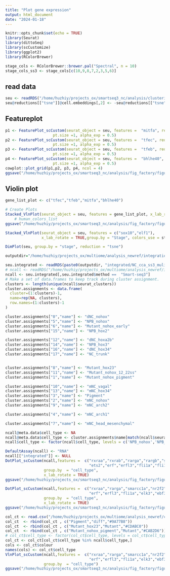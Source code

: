 ```yaml
---
title: "Plot gene expression"
output: html_document
date: "2024-01-18"
---
```


```r
knitr::opts_chunk$set(echo = TRUE)
library(Seurat)
library(dittoSeq)
library(scCustomize)
library(ggplot2)
library(RColorBrewer)

stage_cols <- RColorBrewer::brewer.pal("Spectral", n = 10)
stage_cols_ss3 <- stage_cols[c(10,9,8,7,2,3,5,6)]
```

## read data

```r
seu <- readRDS("/home/huzhiy/projects_ox/smartseq3_nc/analysis/clustering/rds/nc_wt_seuobj_batches1to8.rds")
seu@reductions[["tsne"]]@cell.embeddings[,2] <- -seu@reductions[["tsne"]]@cell.embeddings[,2]
```

## Featureplot

```r
p1 <- FeaturePlot_scCustom(seurat_object = seu, features =  "mitfa", reduction = "tsne", 
                     pt.size =1, alpha_exp = 0.5)
p2 <- FeaturePlot_scCustom(seurat_object = seu, features =  "tfec", reduction = "tsne", 
                     pt.size =1, alpha_exp = 0.5)
p3 <- FeaturePlot_scCustom(seurat_object = seu, features =  "tfeb", reduction = "tsne", 
                     pt.size =1, alpha_exp = 0.5)
p4 <- FeaturePlot_scCustom(seurat_object = seu, features =  "bhlhe40", reduction = "tsne", 
                     pt.size =1, alpha_exp = 0.5)
cowplot::plot_grid(p1,p2, p3, p4, ncol = 4)
ggsave("/home/huzhiy/projects_ox/smartseq3_nc/analysis/fig_factory/figures/3gene_exp/pigment_TFs_ss3_ncwt_tsneplots.pdf", width = 14, height = 3)
```

## Violin plot

```r
gene_list_plot <- c("tfec","tfeb","mitfa","bhlhe40")

# Create Plots
Stacked_VlnPlot(seurat_object = seu, features = gene_list_plot, x_lab_rotate = TRUE,group.by = "Stage", colors_use = stage_cols_ss3[3:8]) #
    # human_colors_list
ggsave("/home/huzhiy/projects_ox/smartseq3_nc/analysis/fig_factory/figures/3gene_exp/pigment_TFs_ss3_ncwt_vlnplots.pdf", width = 4, height = 6)

```


```r
Stacked_VlnPlot(seurat_object = seu, features = c("sox10","elf1"), 
                x_lab_rotate = TRUE,group.by = "Stage", colors_use = stage_cols_ss3[3:8]) 
```




```r
DimPlot(seu, group.by = "stage", reduction = "tsne")
```


```r
outputdir="/home/huzhiy/projects_ox/multiome/analysis_newref/integration/data/"

seu.integrated <- readRDS(paste0(outputdir, "integrated/NC_cca_ss3_mulitome.rds"))
# ncall <- readRDS("/home/huzhiy/projects_ox/multiome/analysis_newref/integration/data/ss3/nc_anterior_seuobj_batches1to8.rds")
ncall <- seu.integrated[,seu.integrated$method ==  "Smart-seq3"]
# Make a set of data.frames to keep track during cluster assignment.
clusters <- length(unique(ncall$seurat_clusters))
cluster.assignments <- data.frame(
  cluster=(1:clusters)-1,
  name=rep(NA, clusters),
  row.names=(1:clusters)-1
)

cluster.assignments["0","name"] <- "dNC_nohox"
cluster.assignments["5","name"] <- "NPB_nohox"
cluster.assignments["6","name"] <- "Mutant_nohox_early"
cluster.assignments["15","name"] <- "NPB_hox2"

cluster.assignments["12","name"] <- "dNC_hoxa2b"
cluster.assignments["14","name"] <- "NPB_hox3"
cluster.assignments["16","name"] <- "dNC_hox34"
cluster.assignments["17","name"] <- "NC_trunk"


cluster.assignments["8","name"] <- "Mutant_hox23"
cluster.assignments["11","name"] <- "Mutant_nohox_12_22ss"
cluster.assignments["1","name"] <- "Mutant_nohox_pigment"

cluster.assignments["10","name"] <- "mNC_vagal"
cluster.assignments["13","name"] <- "mNC_hox34"
cluster.assignments["3","name"] <- "Pigment"
cluster.assignments["2","name"] <- "mNC_nohox"
cluster.assignments["9","name"] <- "mNC_arch2"

cluster.assignments["4","name"] <- "mNC_arch1"

cluster.assignments["7","name"] <- "mNC_head_mesenchymal"

ncall@meta.data$cell_type <- NA
ncall@meta.data$cell_type <- cluster.assignments$name[match(ncall$seurat_clusters, cluster.assignments$cluster)]
ncall$cell_type <- factor(ncall$cell_type, levels = c('NPB_nohox','NPB_hox2','NPB_hox3','dNC_nohox','dNC_hoxa2b','dNC_hox34','mNC_nohox','mNC_head_mesenchymal','mNC_arch1','mNC_arch2','mNC_hox34','NC_trunk','mNC_vagal','Mutant_nohox_pigment','Pigment','Mutant_nohox_12_22ss','Mutant_hox23','Mutant_nohox_early'))

DefaultAssay(ncall) <- "RNA"
ncall[["integrated"]] <- NULL
DotPlot_scCustom(ncall,features =  c("rxraa","rxrab","rarga","rargb","smarcc1a","smarcc1b","nr2f2","nr2f5","ets1",
                                     "ets2","erf","erfl3","fli1a","fli1b","fev","elk3","ebf3a","ebf3a.1","ebf1b","etv2"), 
                 group.by  = "cell_type",
                 x_lab_rotate = TRUE)
ggsave("/home/huzhiy/projects_ox/smartseq3_nc/analysis/fig_factory/figures/3gene_exp/mesenchymal_TFexpr_full.pdf", width = 9, height = 6)
```

```r
DotPlot_scCustom(ncall,features =  c("rxraa","rarga","smarcc1a","nr2f2","nr2f5","ets1",
                                     "erf","erfl3","fli1a","elk3","ebf3a","etv2"), 
                 group.by  = "cell_type",
                 x_lab_rotate = TRUE)
ggsave("/home/huzhiy/projects_ox/smartseq3_nc/analysis/fig_factory/figures/3gene_exp/mesenchymal_TFexpr_selected.pdf", width = 7, height = 6)
```

```r
col_ct <- read.csv("/home/huzhiy/projects_ox/multiome/analysis_newref/clustering/figures/for_pre/df_coloursUserd.csv", row.names = 1)
col_ct  <- rbind(col_ct , c("Pigment","diff","#9A77B8"))
col_ct  <- rbind(col_ct , c("Mutant_hox23","Mutant","#CDABC0"))
col_ct  <- rbind(col_ct , c("Mutant_nohox_pigment","Mutant","#CAB2D6"))
# col_ct$cell_type <- factor(col_ct$cell_type, levels = col_ct$cell_type)
col_ct <- col_ct[col_ct$cell_type %in% ncall$cell_type,]
cols <- col_ct$colour
names(cols) <- col_ct$cell_type
VlnPlot_scCustom(ncall,features =  c("rxraa","rarga","smarcc1a","nr2f2","nr2f5","ets1",
                                     "erf","erfl3","fli1a","elk3","ebf3a","etv2"),colors_use =  cols,
                 group.by  = "cell_type")
ggsave("/home/huzhiy/projects_ox/smartseq3_nc/analysis/fig_factory/figures/3gene_exp/mesenchymal_TFexpr_selected_vlnplot.pdf", width = 14, height = 12)
```

